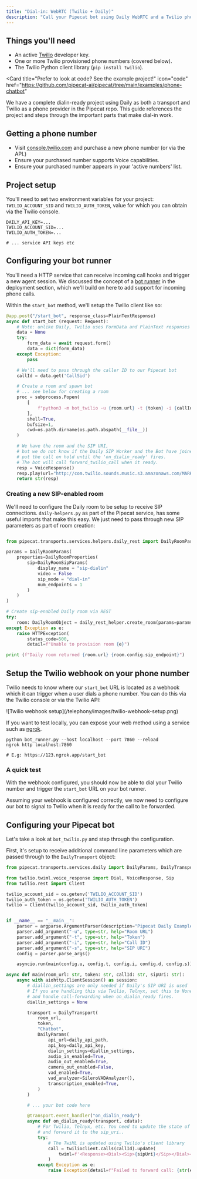 ```yaml
---
title: "Dial-in: WebRTC (Twilio + Daily)"
description: "Call your Pipecat bot using Daily WebRTC and a Twilio phone number"
---
```


## Things you'll need

- An active [Twilio](https://www.twilio.com) developer key.
- One or more Twilio provisioned phone numbers (covered below).
- The Twilio Python client library (`pip install twilio`).

<Card
  title="Prefer to look at code? See the example project!"
  icon="code"
  href="https://github.com/pipecat-ai/pipecat/tree/main/examples/phone-chatbot"
>
  We have a complete dialin-ready project using Daily as both a transport and
  Twilio as a phone provider in the Pipecat repo. This guide references the
  project and steps through the important parts that make dial-in work.
</Card>

## Getting a phone number

- Visit [console.twilio.com](https://console.twilio.com) and purchase a new phone number (or via the API.)
- Ensure your purchased number supports Voice capabilities.
- Ensure your purchased number appears in your 'active numbers' list.

## Project setup

You'll need to set two environment variables for your project: `TWILIO_ACCOUNT_SID` and `TWILIO_AUTH_TOKEN`, value for which you can obtain via the Twilio console.

```shell .env
DAILY_API_KEY=...
TWILIO_ACCOUNT_SID=...
TWILIO_AUTH_TOKEN=...

# ... service API keys etc
```

## Configuring your bot runner

You'll need a HTTP service that can receive incoming call hooks and trigger a new agent session. We discussed the concept of a [bot runner](/deployment/pattern) in the deployment section, which we'll build on here to add support for incoming phone calls.

Within the `start_bot` method, we'll setup the Twilio client like so:

```python bot_runner.py
@app.post("/start_bot", response_class=PlainTextResponse)
async def start_bot (request: Request):
    # Note: unlike Daily, Twilio uses FormData and PlainText responses
    data = None
    try:
        form_data = await request.form()
        data = dict(form_data)
    except Exception:
        pass

    # We'll need to pass through the caller ID to our Pipecat bot
    callId = data.get('CallSid')

    # Create a room and spawn bot
    # ... see below for creating a room
    proc = subprocess.Popen(
        [
            f"python3 -m bot_twilio -u {room.url} -t {token} -i {callId} -s {room.config.sip_endpoint}"
        ],
        shell=True,
        bufsize=1,
        cwd=os.path.dirname(os.path.abspath(__file__))
    )

    # We have the room and the SIP URI,
    # but we do not know if the Daily SIP Worker and the Bot have joined the call
    # put the call on hold until the 'on_dialin_ready' fires.
    # The bot will call forward_twilio_call when it ready.
    resp = VoiceResponse()
    resp.play(url="http://com.twilio.sounds.music.s3.amazonaws.com/MARKOVICHAMP-Borghestral.mp3", loop=10)
    return str(resp)
```

### Creating a new SIP-enabled room

We'll need to configure the Daily room to be setup to receive SIP connections. `daily-helpers.py` as part of the Pipecat service, has some useful imports that make this easy. We just need to pass through new SIP parameters as part of room creation:

```python bot_runner.py

from pipecat.transports.services.helpers.daily_rest import DailyRoomParams, DailyRoomProperties, DailyRoomSipParams

params = DailyRoomParams(
    properties=DailyRoomProperties(
        sip=DailyRoomSipParams(
            display_name = "sip-dialin"
            video = False
            sip_mode = "dial-in"
            num_endpoints = 1
        )
    )
)

# Create sip-enabled Daily room via REST
try:
    room: DailyRoomObject = daily_rest_helper.create_room(params=params)
except Exception as e:
    raise HTTPException(
        status_code=500,
        detail=f"Unable to provision room {e}")

print (f"Daily room returned {room.url} {room.config.sip_endpoint}")
```

## Setup the Twilio webhook on your phone number

Twilio needs to know where our `start_bot` URL is located as a webhook which it can trigger when a user dials a phone number. You can do this via the Twilio console or via the Twilio API:

<Frame>
  ![Twilio webhook setup](/telephony/images/twilio-webhook-setup.png)
</Frame>

If you want to test locally, you can expose your web method using a service such as [ngrok](https://ngrok.com/).

```shell Example ngrok tunnel
python bot_runner.py --host localhost --port 7860 --reload
ngrok http localhost:7860

# E.g: https://123.ngrok.app/start_bot
```

### A quick test

With the webhook configured, you should now be able to dial your Twilio number and trigger the `start_bot` URL on your bot runner.

Assuming your webhook is configured correctly, we now need to configure our bot to signal to Twilio when it is ready for the call to be forwarded.

## Configuring your Pipecat bot

Let's take a look at `bot_twilio.py` and step through the configuration.

First, it's setup to receive additional command line parameters which are passed through to the `DailyTransport` object:

```python
from pipecat.transports.services.daily import DailyParams, DailyTransport, DailyDialinSettings

from twilio.twiml.voice_response import Dial, VoiceResponse, Sip
from twilio.rest import Client

twilio_account_sid = os.getenv('TWILIO_ACCOUNT_SID')
twilio_auth_token = os.getenv('TWILIO_AUTH_TOKEN')
twilio = Client(twilio_account_sid, twilio_auth_token)


if __name__ == "__main__":
    parser = argparse.ArgumentParser(description="Pipecat Daily Example")
    parser.add_argument("-u", type=str, help="Room URL")
    parser.add_argument("-t", type=str, help="Token")
    parser.add_argument("-i", type=str, help="Call ID")
    parser.add_argument("-s", type=str, help="SIP URI")
    config = parser.parse_args()

    asyncio.run(main(config.u, config.t, config.i, config.d, config.s))

async def main(room_url: str, token: str, callId: str, sipUri: str):
    async with aiohttp.ClientSession() as session:
        # diallin_settings are only needed if Daily's SIP URI is used
        # If you are handling this via Twilio, Telnyx, set this to None
        # and handle call-forwarding when on_dialin_ready fires.
        diallin_settings = None

        transport = DailyTransport(
            room_url,
            token,
            "Chatbot",
            DailyParams(
                api_url=daily_api_path,
                api_key=daily_api_key,
                dialin_settings=diallin_settings,
                audio_in_enabled=True,
                audio_out_enabled=True,
                camera_out_enabled=False,
                vad_enabled=True,
                vad_analyzer=SileroVADAnalyzer(),
                transcription_enabled=True,
            )
        )

        # ... your bot code here

        @transport.event_handler("on_dialin_ready")
        async def on_dialin_ready(transport, cdata):
            # For Twilio, Telnyx, etc. You need to update the state of the call
            # and forward it to the sip_uri..
            try:
                # The TwiML is updated using Twilio's client library
                call = twilioclient.calls(callId).update(
                    twiml=f'<Response><Dial><Sip>{sipUri}</Sip></Dial></Response>'
                )
            except Exception as e:
                raise Exception(detail=f"Failed to forward call: {str(e)}")
```
